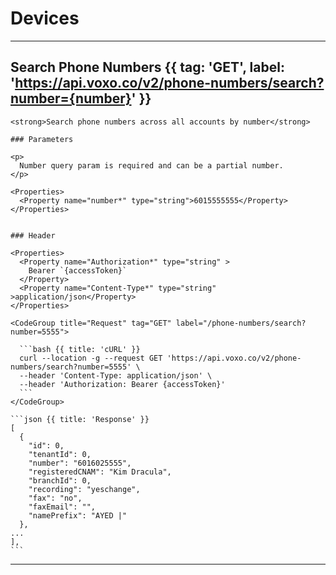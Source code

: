 # Devices

---

## Search Phone Numbers {{ tag: 'GET', label: 'https://api.voxo.co/v2/phone-numbers/search?number={number}' }}

<Row>
  <Col>

    <strong>Search phone numbers across all accounts by number</strong>

    ### Parameters

    <p>
      Number query param is required and can be a partial number.
    </p>

    <Properties>
      <Property name="number*" type="string">6015555555</Property>
    </Properties>


    ### Header

    <Properties>
      <Property name="Authorization*" type="string" >
        Bearer `{accessToken}`
      </Property>
      <Property name="Content-Type*" type="string" >application/json</Property>
    </Properties>

  </Col>
  <Col sticky>

    <CodeGroup title="Request" tag="GET" label="/phone-numbers/search?number=5555">

      ```bash {{ title: 'cURL' }}
      curl --location -g --request GET 'https://api.voxo.co/v2/phone-numbers/search?number=5555' \
      --header 'Content-Type: application/json' \
      --header 'Authorization: Bearer {accessToken}'
      ```
    </CodeGroup>

    ```json {{ title: 'Response' }}
    [
      {
        "id": 0,
        "tenantId": 0,
        "number": "6016025555",
        "registeredCNAM": "Kim Dracula",
        "branchId": 0,
        "recording": "yeschange",
        "fax": "no",
        "faxEmail": "",
        "namePrefix": "AYED |"
      },
    ...
    ],
    ```

  </Col>
</Row>

---


